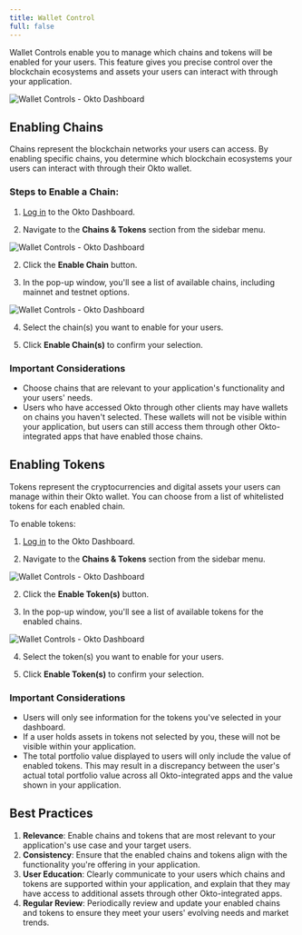 ```yaml
---
title: Wallet Control
full: false
---
```


Wallet Controls enable you to manage which chains and tokens will be enabled for your users. This feature gives you precise control over the blockchain ecosystems and assets your users can interact with through your application.

![Wallet Controls - Okto Dashboard](/images/dashboard-chains-tokens.png)

## Enabling Chains

Chains represent the blockchain networks your users can access. By enabling specific chains, you determine which blockchain ecosystems your users can interact with through their Okto wallet.

### Steps to Enable a Chain:

1. [Log in](https://dashboard.okto.tech/login) to the Okto Dashboard.

2. Navigate to the **Chains & Tokens** section from the sidebar menu.

![Wallet Controls - Okto Dashboard](/images/dashboard-wallet-controls.png)

2. Click the **Enable Chain** button.  

3. In the pop-up window, you'll see a list of available chains, including mainnet and testnet options.  

<div className="max-w-[600px] my-5">
    <img 
        src="/images/dashboard-chains.png" 
        alt="Wallet Controls - Okto Dashboard" 
        className="w-full rounded-lg shadow-sm"
    />
</div>

4. Select the chain(s) you want to enable for your users. 

5. Click **Enable Chain(s)** to confirm your selection.

### Important Considerations

* Choose chains that are relevant to your application's functionality and your users' needs.  
* Users who have accessed Okto through other clients may have wallets on chains you haven't selected. These wallets will not be visible within your application, but users can still access them through other Okto-integrated apps that have enabled those chains.


## Enabling Tokens

Tokens represent the cryptocurrencies and digital assets your users can manage within their Okto wallet. You can choose from a list of whitelisted tokens for each enabled chain.

To enable tokens:

1. [Log in](https://dashboard.okto.tech/login) to the Okto Dashboard.

2. Navigate to the **Chains & Tokens** section from the sidebar menu.

![Wallet Controls - Okto Dashboard](/images/dashboard-wallet-controls.png)

2. Click the **Enable Token(s)** button.  

3. In the pop-up window, you'll see a list of available tokens for the enabled chains.  

<div className="max-w-[600px] my-5">
    <img 
        src="/images/dashboard-tokens.png" 
        alt="Wallet Controls - Okto Dashboard" 
        className="w-full rounded-lg shadow-sm"
    />
</div>

4. Select the token(s) you want to enable for your users.  

5. Click **Enable Token(s)** to confirm your selection.

### Important Considerations

* Users will only see information for the tokens you've selected in your dashboard.  
* If a user holds assets in tokens not selected by you, these will not be visible within your application.  
* The total portfolio value displayed to users will only include the value of enabled tokens. This may result in a discrepancy between the user's actual total portfolio value across all Okto-integrated apps and the value shown in your application.

## Best Practices

1. **Relevance**: Enable chains and tokens that are most relevant to your application's use case and your target users.  
2. **Consistency**: Ensure that the enabled chains and tokens align with the functionality you're offering in your application.  
3. **User Education**: Clearly communicate to your users which chains and tokens are supported within your application, and explain that they may have access to additional assets through other Okto-integrated apps.  
4. **Regular Review**: Periodically review and update your enabled chains and tokens to ensure they meet your users' evolving needs and market trends.
